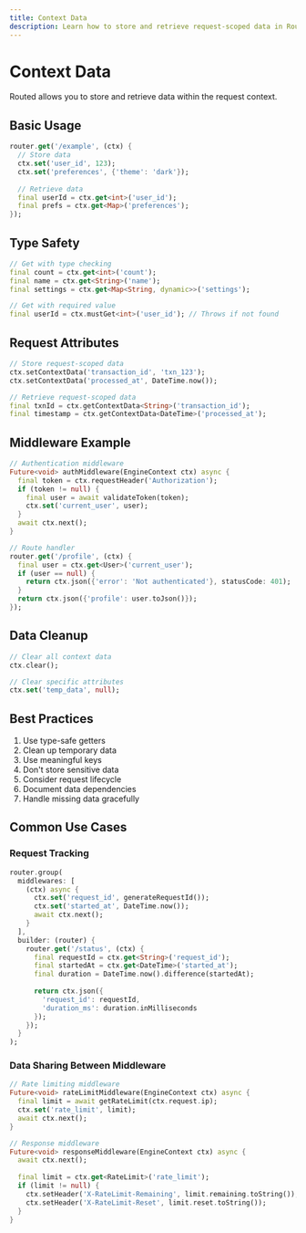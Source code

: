 ```yaml
---
title: Context Data
description: Learn how to store and retrieve request-scoped data in Routed
---
```


# Context Data

Routed allows you to store and retrieve data within the request context.

## Basic Usage

```dart
router.get('/example', (ctx) {
  // Store data
  ctx.set('user_id', 123);
  ctx.set('preferences', {'theme': 'dark'});
  
  // Retrieve data
  final userId = ctx.get<int>('user_id');
  final prefs = ctx.get<Map>('preferences');
});
```

## Type Safety

```dart
// Get with type checking
final count = ctx.get<int>('count');
final name = ctx.get<String>('name');
final settings = ctx.get<Map<String, dynamic>>('settings');

// Get with required value
final userId = ctx.mustGet<int>('user_id'); // Throws if not found
```

## Request Attributes

```dart
// Store request-scoped data
ctx.setContextData('transaction_id', 'txn_123');
ctx.setContextData('processed_at', DateTime.now());

// Retrieve request-scoped data
final txnId = ctx.getContextData<String>('transaction_id');
final timestamp = ctx.getContextData<DateTime>('processed_at');
```

## Middleware Example

```dart
// Authentication middleware
Future<void> authMiddleware(EngineContext ctx) async {
  final token = ctx.requestHeader('Authorization');
  if (token != null) {
    final user = await validateToken(token);
    ctx.set('current_user', user);
  }
  await ctx.next();
}

// Route handler
router.get('/profile', (ctx) {
  final user = ctx.get<User>('current_user');
  if (user == null) {
    return ctx.json({'error': 'Not authenticated'}, statusCode: 401);
  }
  return ctx.json({'profile': user.toJson()});
});
```

## Data Cleanup

```dart
// Clear all context data
ctx.clear();

// Clear specific attributes
ctx.set('temp_data', null);
```

## Best Practices

1. Use type-safe getters
2. Clean up temporary data
3. Use meaningful keys
4. Don't store sensitive data
5. Consider request lifecycle
6. Document data dependencies
7. Handle missing data gracefully

## Common Use Cases

### Request Tracking

```dart
router.group(
  middlewares: [
    (ctx) async {
      ctx.set('request_id', generateRequestId());
      ctx.set('started_at', DateTime.now());
      await ctx.next();
    }
  ],
  builder: (router) {
    router.get('/status', (ctx) {
      final requestId = ctx.get<String>('request_id');
      final startedAt = ctx.get<DateTime>('started_at');
      final duration = DateTime.now().difference(startedAt);
      
      return ctx.json({
        'request_id': requestId,
        'duration_ms': duration.inMilliseconds
      });
    });
  }
);
```

### Data Sharing Between Middleware

```dart
// Rate limiting middleware
Future<void> rateLimitMiddleware(EngineContext ctx) async {
  final limit = await getRateLimit(ctx.request.ip);
  ctx.set('rate_limit', limit);
  await ctx.next();
}

// Response middleware
Future<void> responseMiddleware(EngineContext ctx) async {
  await ctx.next();
  
  final limit = ctx.get<RateLimit>('rate_limit');
  if (limit != null) {
    ctx.setHeader('X-RateLimit-Remaining', limit.remaining.toString());
    ctx.setHeader('X-RateLimit-Reset', limit.reset.toString());
  }
}
```